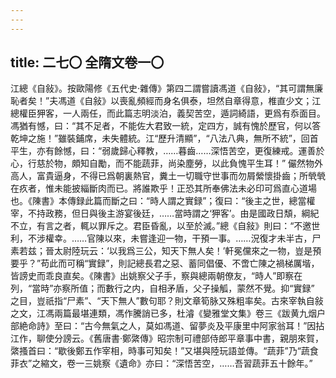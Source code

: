 ```yaml
---
---
---
```

title: 二七〇 全隋文卷一〇
---




江總《自敍》。按歐陽修《五代史·雜傳》第四二謂嘗讀馮道《自敍》，“其可謂無廉恥者矣！”夫馮道《自敍》以喪亂頻經而身名俱泰，坦然自章得意，椎直少文；江總權臣狎客，一人兩任，而此篇志明淡泊，義契苦空，遁詞綺語，更爲有忝面目。馮猶有憾，曰：“其不足者，不能佐大君致一統，定四方，誠有愧於歷官，何以答乾坤之施！”雖裝鋪席，未失體統。江“歷升清顯”，“八法八典，無所不統”，回首平生，亦有餘憾，曰：“弱歲歸心釋教，……暮齒……深悟苦空，更復練戒。運善於心，行慈於物，頗知自勵，而不能蔬菲，尚染塵勞，以此負愧平生耳！” 儼然物外高人，富貴逼身，不得已爲朝裏熱官，糞土一切職守世事而勿屑縈懷掛齒；所煢煢在疚者，惟未能披緇斷肉而已。將誰欺乎！正恐其所奉佛法未必印可爲直心道場也。《陳書》本傳録此篇而斷之曰：“時人謂之實録”；復曰：“後主之世，總當權宰，不持政務，但日與後主游宴後廷，……當時謂之‘狎客’。由是國政日頽，綱紀不立，有言之者，輒以罪斥之。君臣昏亂，以至於滅。”總《自敍》則曰：“不邀世利，不涉權幸。……官陳以來，未嘗逢迎一物，干預一事。……況復才未半古，尸素若兹；晉太尉陸玩云：‘以我爲三公，知天下無人矣！’軒冕儻來之一物，豈是預要乎？”苟此而可稱“實録”，則記總長君之惡、蓄同倡優、不啻亡陳之禍梯厲堦，皆謗史而乖良直矣。《陳書》出姚察父子手，察與總兩朝僚友，“時人”即察在列，“當時”亦察所值；而數行之内，自相矛盾，父子操觚，蒙然不覺。抑“實録” 之目，豈祇指“尸素”、“天下無人”數句耶？則文章筍脉又殊粗率矣。古來宰執自敍之文，江馮兩篇最堪連類，馮作騰誚已多，杜濬《變雅堂文集》卷三《跋黄九烟户部絶命詩》至曰：“古今無氣之人，莫如馮道、留夢炎及平康里中阿家翁耳！”因拈江作，聊使分謗云。《舊唐書·鄭綮傳》昭宗制可禮部侍郎平章事中書，親朋來賀，綮搔首曰：“歇後鄭五作宰相，時事可知矣！”又堪與陸玩語並傳。“蔬菲”乃“蔬食菲衣”之縮文，卷一三姚察《遺命》亦曰：“深悟苦空，……吾習蔬菲五十餘年。”